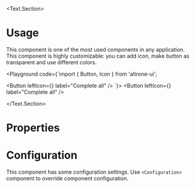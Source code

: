 
<BluePrint title="Button" description="This component is used to render action buttons" />

<Text.Section>
# Usage

  This component is one of the most used components in any application. This component is highly customizable: you can add
  icon, make button as transparent and use different colors.

  <Playground code={`import { Button, Icon } from 'altrone-ui';

<Button leftIcon={<Icon i="done_all" />} label="Complete all" />
`}>
      <Button leftIcon={<Icon i="done_all" />} label="Complete all" />
    </Playground>

</Text.Section>

# Properties

<PropertiesTable title="Properties" data={ButtonProps} />

# Configuration

This component has some configuration settings. Use `<Configuration>` component to override component configuration.

<ConfigTable filter="button." />